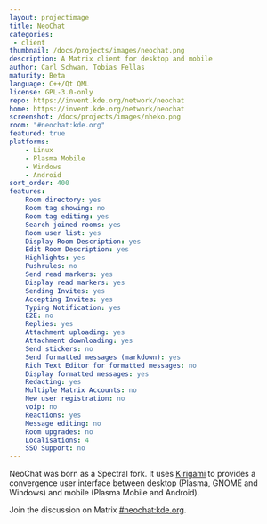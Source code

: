 ```yaml
---
layout: projectimage
title: NeoChat
categories: 
 - client
thumbnail: /docs/projects/images/neochat.png
description: A Matrix client for desktop and mobile
author: Carl Schwan, Tobias Fellas
maturity: Beta
language: C++/Qt QML
license: GPL-3.0-only
repo: https://invent.kde.org/network/neochat
home: https://invent.kde.org/network/neochat
screenshot: /docs/projects/images/nheko.png
room: "#neochat:kde.org"
featured: true
platforms:
    - Linux
    - Plasma Mobile
    - Windows
    - Android
sort_order: 400
features:
    Room directory: yes
    Room tag showing: no
    Room tag editing: yes
    Search joined rooms: yes
    Room user list: yes
    Display Room Description: yes
    Edit Room Description: yes
    Highlights: yes
    Pushrules: no
    Send read markers: yes
    Display read markers: yes
    Sending Invites: yes
    Accepting Invites: yes
    Typing Notification: yes
    E2E: no
    Replies: yes
    Attachment uploading: yes
    Attachment downloading: yes
    Send stickers: no
    Send formatted messages (markdown): yes
    Rich Text Editor for formatted messages: no
    Display formatted messages: yes
    Redacting: yes
    Multiple Matrix Accounts: no
    New user registration: no
    voip: no
    Reactions: yes
    Message editing: no
    Room upgrades: no
    Localisations: 4
    SSO Support: no
---
```


NeoChat was born as a Spectral fork. It uses [Kirigami](https://develop.kde.org/frameworks/kirigami/) to provides a convergence user interface between desktop (Plasma, GNOME and Windows) and mobile (Plasma Mobile and Android).

Join the discussion on Matrix [#neochat:kde.org](https://matrix.to/#/#neochat:kde.org).
